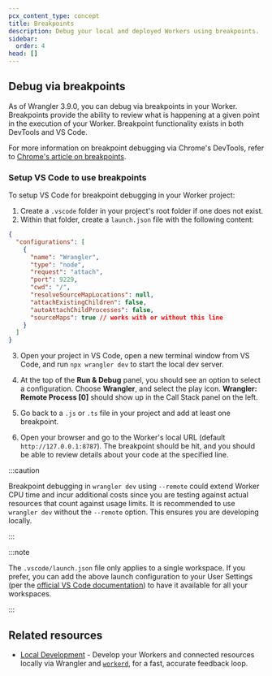 ```yaml
---
pcx_content_type: concept
title: Breakpoints
description: Debug your local and deployed Workers using breakpoints.
sidebar:
  order: 4
head: []
---
```


## Debug via breakpoints

As of Wrangler 3.9.0, you can debug via breakpoints in your Worker. Breakpoints provide the ability to review what is happening at a given point in the execution of your Worker. Breakpoint functionality exists in both DevTools and VS Code.

For more information on breakpoint debugging via Chrome's DevTools, refer to [Chrome's article on breakpoints](https://developer.chrome.com/docs/devtools/javascript/breakpoints/).

### Setup VS Code to use breakpoints

To setup VS Code for breakpoint debugging in your Worker project:

1. Create a `.vscode` folder in your project's root folder if one does not exist.
2. Within that folder, create a `launch.json` file with the following content:

```json
{
  "configurations": [
    {
      "name": "Wrangler",
      "type": "node",
      "request": "attach",
      "port": 9229,
      "cwd": "/",
      "resolveSourceMapLocations": null,
      "attachExistingChildren": false,
      "autoAttachChildProcesses": false,
      "sourceMaps": true // works with or without this line
    }
  ]
}
```

3. Open your project in VS Code, open a new terminal window from VS Code, and run `npx wrangler dev` to start the local dev server.

4. At the top of the **Run & Debug** panel, you should see an option to select a configuration. Choose **Wrangler**, and select the play icon. **Wrangler: Remote Process \[0]** should show up in the Call Stack panel on the left.

5. Go back to a `.js` or `.ts` file in your project and add at least one breakpoint.

6. Open your browser and go to the Worker's local URL (default `http://127.0.0.1:8787`). The breakpoint should be hit, and you should be able to review details about your code at the specified line.

:::caution

Breakpoint debugging in `wrangler dev` using `--remote` could extend Worker CPU time and incur additional costs since you are testing against actual resources that count against usage limits. It is recommended to use `wrangler dev` without the `--remote` option. This ensures you are developing locally.

:::

:::note

The `.vscode/launch.json` file only applies to a single workspace. If you prefer, you can add the above launch configuration to your User Settings (per the [official VS Code documentation](https://code.visualstudio.com/docs/editor/debugging#_global-launch-configuration)) to have it available for all your workspaces.

:::

## Related resources

- [Local Development](/workers/testing/local-development/) - Develop your Workers and connected resources locally via Wrangler and [`workerd`](https://github.com/cloudflare/workerd), for a fast, accurate feedback loop.
